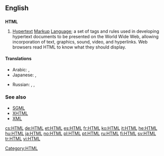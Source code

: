 ==English==
{{wikipedia}}
==={{initialism}}===
'''HTML'''

# [[hypertext|Hypertext]] [[markup|Markup]] [[language|Language]]; a set of tags and rules used in developing hypertext documents to be presented on the World Wide Web, allowing incorporation of text, graphics, sound, video, and hyperlinks. Web browsers read HTML to know what they should display.

====Translations====
{{trans-top|HTML}}
* Arabic: {{t|ar|HTML|m|tr='eych-tii-'em-'el|sc=Latn}},  {{t|ar|إتش.تي.إم.إل|m|tr='eych-tii-'em-'el|sc=Arab}}
* Japanese: {{t|ja|HTML|tr=eichi-tī-emu-eru|sc=Latn}},  {{t|ja|エイチ・ティー・エム・エル|tr=eichi-tī-emu-eru|sc=Jpan}}
{{trans-mid}}
* Russian: {{t|ru|HTML|m|tr=aš-te-em-él', ejč-ti-em-él}},  {{t|ru|аш-тэ-эм-эль|m|tr=aš-te-em-él'|sc=Cyrl}},  {{t|ru|эйч-ти-эм-эл|m|tr=ejč-ti-em-él|sc=Cyrl}}
{{trans-bottom}}

===See also===
*[[SGML]]
*[[XHTML]]
*[[XML]]

[[Category:HTML]]

[[cs:HTML]]
[[de:HTML]]
[[et:HTML]]
[[es:HTML]]
[[fr:HTML]]
[[ko:HTML]]
[[it:HTML]]
[[he:HTML]]
[[hu:HTML]]
[[ja:HTML]]
[[no:HTML]]
[[pl:HTML]]
[[pt:HTML]]
[[ru:HTML]]
[[fi:HTML]]
[[sv:HTML]]
[[tr:HTML]]
[[vi:HTML]]